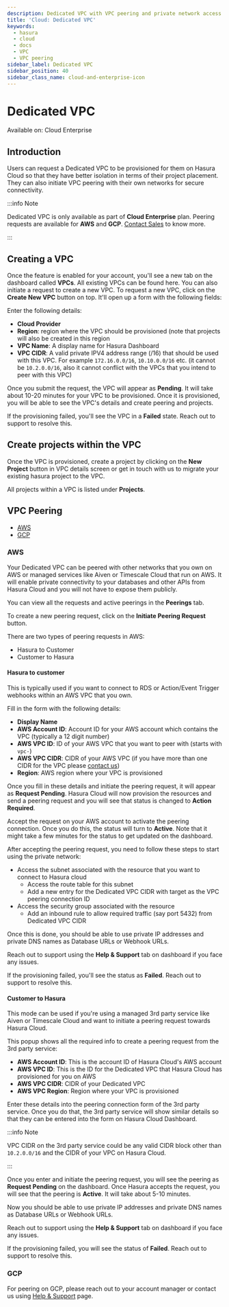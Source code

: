 ```yaml
---
description: Dedicated VPC with VPC peering and private network access
title: 'Cloud: Dedicated VPC'
keywords:
  - hasura
  - cloud
  - docs
  - VPC
  - VPC peering
sidebar_label: Dedicated VPC
sidebar_position: 40
sidebar_class_name: cloud-and-enterprise-icon
---
```



# Dedicated VPC

<div className='badge badge--primary heading-badge'>Available on: Cloud Enterprise</div>

## Introduction

Users can request a Dedicated VPC to be provisioned for them on Hasura Cloud so that they have better isolation in terms
of their project placement. They can also initiate VPC peering with their own networks for secure connectivity.

:::info Note

Dedicated VPC is only available as part of **Cloud Enterprise** plan. Peering requests are available for **AWS** and
**GCP**. [Contact Sales](https://hasura.io/contact-us/) to know more.

:::

## Creating a VPC

Once the feature is enabled for your account, you'll see a new tab on the dashboard called **VPCs**. All existing VPCs
can be found here. You can also initiate a request to create a new VPC. To request a new VPC, click on the **Create New
VPC** button on top. It'll open up a form with the following fields:

<Thumbnail src='/img/deployment/dedicated-vpc/view-vpc-list.png' alt='VPC list' width='1146px' />

Enter the following details:

- **Cloud Provider**
- **Region**: region where the VPC should be provisioned (note that projects will also be created in this region
- **VPC Name**: A display name for Hasura Dashboard
- **VPC CIDR**: A valid private IPV4 address range (/16) that should be used with this VPC. For example `172.16.0.0/16`,
`10.10.0.0/16` etc. (it cannot be `10.2.0.0/16`, also it cannot conflict with the VPCs that you intend to peer with this
VPC)

Once you submit the request, the VPC will appear as **Pending**. It will take about 10-20 minutes for your VPC to be
provisioned. Once it is provisioned, you will be able to see the VPC's details and create peering and projects.

If the provisioning failed, you'll see the VPC in a **Failed** state. Reach out to support to resolve this.

## Create projects within the VPC

Once the VPC is provisioned, create a project by clicking on the **New Project** button in VPC details screen or get in
touch with us to migrate your existing hasura project to the VPC.

<Thumbnail src='/img/deployment/dedicated-vpc/create-vpc-projects.png' alt='Create VPC Project' width='500px' />

All projects within a VPC is listed under **Projects**.

<Thumbnail src='/img/deployment/dedicated-vpc/vpc-projects-list.png' alt='VPC Projects List' width='900px' />

## VPC Peering

- [AWS](#aws)
- [GCP](#gcp)

### AWS

Your Dedicated VPC can be peered with other networks that you own on AWS or managed services like Aiven or Timescale
Cloud that run on AWS. It will enable private connectivity to your databases and other APIs from Hasura Cloud and
you will not have to expose them publicly.

You can view all the requests and active peerings in the **Peerings** tab.

To create a new peering request, click on the **Initiate Peering Request** button.

<Thumbnail src='/img/deployment/dedicated-vpc/create-peering-request.png' alt='Create Peering Request' width='900px' />

There are two types of peering requests in AWS:

- Hasura to Customer
- Customer to Hasura

#### Hasura to customer

This is typically used if you want to connect to RDS or Action/Event Trigger webhooks within an AWS VPC that you own.

<Thumbnail src='/img/deployment/dedicated-vpc/hasura-to-customer-peering.png' alt='Hasura to Customer' width='500px' />

Fill in the form with the following details:

- **Display Name**
- **AWS Account ID**: Account ID for your AWS account which contains the VPC (typically a 12 digit number)
- **AWS VPC ID**: ID of your AWS VPC that you want to peer with (starts with `vpc-`)
- **AWS VPC CIDR**: CIDR of your AWS VPC (if you have more than one CIDR for the VPC please
[contact us](https://hasura.io/help/))
- **Region**: AWS region where your VPC is provisioned

Once you fill in these details and initiate the peering request, it will appear as **Request Pending**. Hasura Cloud
will now provision the resources and send a peering request and you will see that status is changed to **Action
Required**.

Accept the request on your AWS account to activate the peering connection. Once you do this, the status will turn to
**Active**. Note that it might take a few minutes for the status to get updated on the dashboard.

After accepting the peering request, you need to follow these steps to start using the private network:

- Access the subnet associated with the resource that you want to connect to Hasura cloud
  - Access the route table for this subnet
  - Add a new entry for the Dedicated VPC CIDR with target as the VPC peering connection ID
- Access the security group associated with the resource
  - Add an inbound rule to allow required traffic (say port 5432) from Dedicated VPC CIDR

Once this is done, you should be able to use private IP addresses and private DNS names as Database URLs or Webhook
URLs.

Reach out to support using the **Help & Support** tab on dashboard if you face any issues.

If the provisioning failed, you'll see the status as **Failed**. Reach out to support to resolve this.

#### Customer to Hasura

This mode can be used if you're using a managed 3rd party service like Aiven or Timescale Cloud and want to initiate a
peering request towards Hasura Cloud.

<Thumbnail src='/img/deployment/dedicated-vpc/customer-to-hasura-peering.png' alt='Customer to Hasura' width='500px' />

This popup shows all the required info to create a peering request from the 3rd party service:

- **AWS Account ID**: This is the account ID of Hasura Cloud's AWS account
- **AWS VPC ID**: This is the ID for the Dedicated VPC that Hasura Cloud has provisioned for you on AWS
- **AWS VPC CIDR**: CIDR of your Dedicated VPC
- **AWS VPC Region**: Region where your VPC is provisioned

Enter these details into the peering connection form of the 3rd party service. Once you do that, the 3rd party service
will show similar details so that they can be entered into the form on Hasura Cloud Dashboard.

:::info Note

VPC CIDR on the 3rd party service could be any valid CIDR block other than `10.2.0.0/16` and the CIDR of your VPC on
Hasura Cloud.

:::

Once you enter and initiate the peering request, you will see the peering as **Request Pending** on the dashboard.
Once Hasura accepts the request, you will see that the peering is **Active**. It will take about 5-10 minutes.

Now you should be able to use private IP addresses and private DNS names as Database URLs or Webhook URLs.

Reach out to support using the **Help & Support** tab on dashboard if you face any issues.

If the provisioning failed, you will see the status of **Failed**. Reach out to support to resolve this.

### GCP

For peering on GCP, please reach out to your account manager or contact us using
[Help & Support](https://hasura.io/help/) page.
